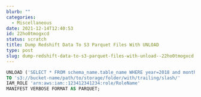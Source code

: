 ```yaml
---
blurb: ""
categories:
  - Miscellaneous
date: 2021-12-14T12:40:53
id: 22ho0tmogxcd
status: scratch
title: Dump Redshift Data To S3 Parquet Files With UNLOAD
type: post
slug: dump-redshift-data-to-s3-parquet-files-with-unload--22ho0tmogxcd
---
```




```sql
UNLOAD ('SELECT * FROM schema_name.table_name WHERE year=2018 and month=5')
TO 's3://bucket-name/path/to/storage/folder/with/trailing/slash/' 
IAM_ROLE 'arn:aws:iam::123412341234:role/RoleName'
MANIFEST VERBOSE FORMAT AS PARQUET;
```





